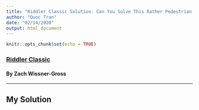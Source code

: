 ```yaml
---
title: "Riddler Classic Solution: Can You Solve This Rather Pedestrian Puzzle?"
author: "Quoc Tran"
date: "02/14/2020"
output: html_document
---
```


```r
knitr::opts_chunk$set(echo = TRUE)
```

### [Riddler Classic](https://fivethirtyeight.com/features/can-you-solve-this-rather-pedestrian-puzzle/)

#### By Zach Wissner-Gross



***

## My Solution
